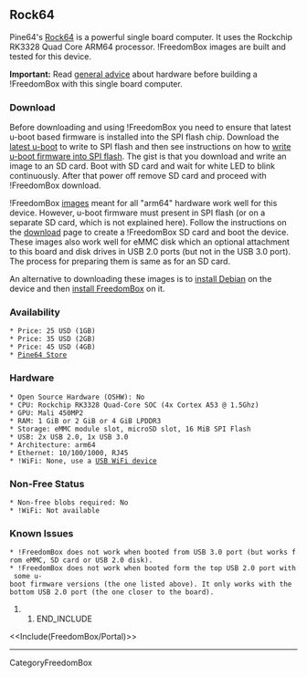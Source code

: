 == Rock64 ==

{{attachment:rock64.jpg|Rock64|width=640,height=420}}

Pine64's [[https://www.pine64.org/devices/single-board-computers/rock64/|Rock64]] is a powerful single board computer.  It uses the Rockchip RK3328 Quad Core ARM64 processor.  !FreedomBox images are built and tested for this device.

'''Important:''' Read [[FreedomBox/Hardware|general advice]] about hardware before building a !FreedomBox with this single board computer.

=== Download ===

Before downloading and using !FreedomBox you need to ensure that latest u-boot based firmware is installed into the SPI flash chip. Download the [[https://github.com/ayufan-rock64/linux-mainline-u-boot/releases/latest|latest u-boot]] to write to SPI flash and then see instructions on how to [[http://wiki.pine64.org/index.php?title=NOOB#Flashing_u-boot_to_SPI_Flash|write u-boot firmware into SPI flash]]. The gist is that you download and write an image to an SD card. Boot with SD card and wait for white LED to blink continuously. After that power off remove SD card and proceed with !FreedomBox download.

!FreedomBox [[FreedomBox/Download|images]] meant for all "arm64" hardware work well for this device.  However, u-boot firmware must present in SPI flash (or on a separate SD card, which is not explained here).  Follow the instructions on the [[FreedomBox/Download|download]] page to create a !FreedomBox SD card and boot the device.  These images also work well for eMMC disk which an optional attachment to this board and disk drives in USB 2.0 ports (but not in the USB 3.0 port). The process for preparing them is same as for an SD card.

An alternative to downloading these images is to [[InstallingDebianOn|install Debian]] on the device and then [[FreedomBox/Hardware/Debian|install FreedomBox]] on it.

=== Availability ===

 * Price: 25 USD (1GB)
 * Price: 35 USD (2GB)
 * Price: 45 USD (4GB)
 * [[https://store.pine64.org/product/rockpro64-2gb-single-board-computer/|Pine64 Store]]

=== Hardware ===

 * Open Source Hardware (OSHW): No
 * CPU: Rockchip RK3328 Quad-Core SOC (4x Cortex A53 @ 1.5Ghz)
 * GPU: Mali 450MP2
 * RAM: 1 GiB or 2 GiB or 4 GiB LPDDR3
 * Storage: eMMC module slot, microSD slot, 16 MiB SPI Flash
 * USB: 2x USB 2.0, 1x USB 3.0
 * Architecture: arm64
 * Ethernet: 10/100/1000, RJ45
 * !WiFi: None, use a [[FreedomBox/Hardware/USBWiFi|USB WiFi device]]

=== Non-Free Status ===

 * Non-free blobs required: No
 * !WiFi: Not available

=== Known Issues ===

 * !FreedomBox does not work when booted from USB 3.0 port (but works from eMMC, SD card or USB 2.0 disk).
 * !FreedomBox does not work when booted form the top USB 2.0 port with some u-boot firmware versions (the one listed above). It only works with the bottom USB 2.0 port (the one closer to the board).

## END_INCLUDE

<<Include(FreedomBox/Portal)>>

----
CategoryFreedomBox
